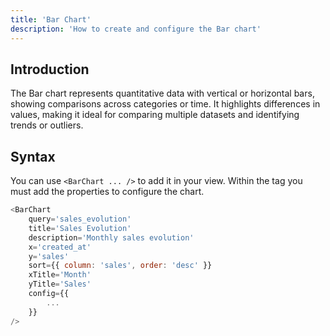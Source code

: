```yaml
---
title: 'Bar Chart'
description: 'How to create and configure the Bar chart'
---
```


<BarChartIframe />

## Introduction
The Bar chart represents quantitative data with vertical or horizontal bars, showing comparisons across categories or time. It highlights differences in values, making it ideal for comparing multiple datasets and identifying trends or outliers.

## Syntax
You can use `<BarChart ... />` to add it in your view. Within the tag you must add the properties to configure the chart.

``` js
<BarChart
	query='sales_evolution'
    title='Sales Evolution'
    description='Monthly sales evolution'
    x='created_at'
    y='sales'
    sort={{ column: 'sales', order: 'desc' }}
    xTitle='Month'
    yTitle='Sales'
    config={{
        ...
    }}
/>
```

<ViewsChartProperties />
